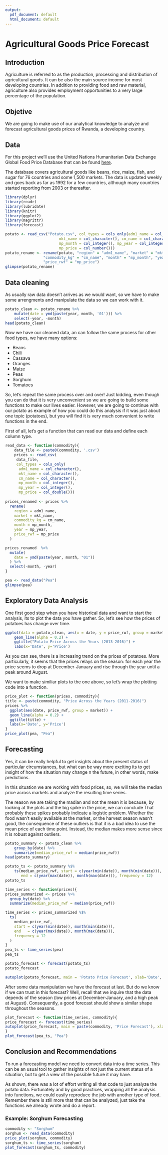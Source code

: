 ---
output:
  pdf_document: default
  html_document: default
---
# Agricultural Goods Price Forecast

## Introduction

Agriculture is referred to as the production, processing and distribution of agricultural goods. 
It can be also the main source income for most developing countries. In addition to providing food and raw material, agriculture also provides employment opportunities to a very large percentage of the population.

## Objetive

We are going to make use of our analytical knowledge to analyze and forecast agricultural goods prices of Rwanda, a developing country.

## Data

For this project we'll use the United Nations Humanitarian Data Exchange Global Food Price Database that can be found [here](https://data.humdata.org/dataset/wfp-food-prices).

The database covers agricultural goods like beans, rice, maize, fish, and sugar for 76 countries and some 1,500 markets. The data is updated weekly and goes back as far as 1992 for a few countries, although many countries started reporting from 2003 or thereafter.

```{r warning=FALSE, message=FALSE, comment=''}
library(dplyr)
library(readr)
library(lubridate)
library(knitr)
library(ggplot2)
library(magrittr)
library(forecast)

potato <- read_csv("Potato.csv", col_types = cols_only(adm1_name = col_character(), 
                        mkt_name = col_character(), cm_name = col_character(), 
                        mp_month = col_integer(), mp_year = col_integer(), 
                        mp_price = col_number()))
potato_rename <- rename(potato, "region" = "adm1_name", "market" = "mkt_name", 
                 "commodity_kg" = "cm_name", "month" = "mp_month", "year" = "mp_year", 
                 "price_rwf" = "mp_price")
glimpse(potato_rename)
```
## Data cleaning

As usually raw data doesn't arrives as we would want, so we have to make some arrengments and manipulate the data so we can work with it.

```{r comment=''}
potato_clean <- potato_rename %>% 
    mutate(date = ymd(paste(year, month, '01'))) %>%
    select(-year, -month)
head(potato_clean)
```

Now we have our cleaned data, an can follow the same process for other food types, we have many options:

 * Beans
 * Chili
 * Cassava 
 * Oranges
 * Maize
 * Peas
 * Sorghum
 * Tomatoes
 
So, let's repeat the same process over and over! 
Just kidding, even though you can do that it is very unconvenient so we are going to build some functions to make our lives easier. However, we are going to continue with our potato as example of how you could do this analysis if it was just about one topic (potatoes), but you will find it is very much convenient to write functions in the end. 

First of all, let's get a function that can read our data and define each column type.

```{r comment=''}
read_data <- function(commodity){
    data_file <- paste0(commodity, '.csv')
    prices <- read_csv(
     data_file,
     col_types = cols_only(
      adm1_name = col_character(),
      mkt_name = col_character(),
      cm_name = col_character(),
      mp_month = col_integer(),
      mp_year = col_integer(),
      mp_price = col_double()))
    
prices_renamed <- prices %>% 
  rename(
    region = adm1_name, 
    market = mkt_name,
    commodity_kg = cm_name,
    month = mp_month,
    year = mp_year,
    price_rwf = mp_price
  )

prices_renamed  %>% 
  mutate(
    date = ymd(paste(year, month, "01"))
  ) %>% 
  select(-month, -year)
}

pea <- read_data("Pea")
glimpse(pea)
```

## Exploratory Data Analysis

One first good step when you have historical data and want to start the analysis, its to plot the data you have gather. So, let's see how the prices of potatoes has change over time.

```{r fig.align='center', fig.height=3, fig.width=5}
ggplot(data = potato_clean, aes(x = date, y = price_rwf, group = market)) +
    geom_line(alpha = 0.2) +
    ggtitle("Potato Price Across the Years (2013-2016)") +
    labs(x='Date', y='Price')
```

As you can see, there is a increasing trend on the prices of potatoes. More particularly, it seems that the prices relays on the season: for each year the price seems to drop at December-January and rise through the year until a peak around August.

We want to make similiar plots to the one above, so let's wrap the plotting code into a function. 

```{r fig.align='center', fig.height=3, fig.width=5}
price_plot <- function(prices, commodity){
title <- paste(commodity, "Price Across the Years (2011-2016)")
prices %>% 
  ggplot(aes(date, price_rwf, group = market)) +
  geom_line(alpha = 0.2) +
  ggtitle(title) +
  labs(x='Date', y='Price')
}
price_plot(pea, "Pea")
```

## Forecasting

Yes, it can be really helpful to get insights about the present status of particular circumstances, but what can be way more exciting its to get insight of how the situation may change n the future, in other words, make predictions.

In this situation we are working with food prices, so, we will take the median price across markets and analyze the resulting time series.

The reason we are taking the madian and not the mean it is because, by looking at the plots and the big spike in the price, we can conclude That probably these spikes probably indicate a logistic problem. Whether the food wasn't easily available at the market, or the harvest season wasn't good, the consequence of these outliers is that it is a bad idea to use the mean price of each time point. Instead, the median makes more sense since it is robust against outliers.

```{r comment=''}
potato_summary <- potato_clean %>% 
    group_by(date) %>% 
    summarize(median_price_rwf = median(price_rwf))
head(potato_summary)
```

```{r comment=''}
potato_ts <- potato_summary %$% 
    ts(median_price_rwf, start = c(year(min(date)), month(min(date))), 
       end = c(year(max(date)), month(max(date))), frequency = 12)
potato_ts
```

```{r comment=''}
time_series <- function(prices){
prices_summarized <- prices %>%
  group_by(date) %>% 
  summarize(median_price_rwf = median(price_rwf))

time_series <- prices_summarized %$% 
  ts(
    median_price_rwf, 
    start = c(year(min(date)), month(min(date))), 
    end   = c(year(max(date)), month(max(date))), 
    frequency = 12
  )
}
pea_ts <- time_series(pea)
pea_ts
```

```{r fig.align='center', fig.height=3, fig.width=5}
potato_forecast <- forecast(potato_ts)
potato_forecast

autoplot(potato_forecast, main = 'Potato Price Forecast', xlab='Date', ylab='Median Price')
```

After some data manipulation we have the forecast at last. But do we know if we can trust in this forecast? Well, recall that we inquire that the data depends of the season (low prices at December-January, and a high peak at August). Consequently, a good forecast should show a similar shape throughout the seasons.

```{r fig.align='center', fig.height=3, fig.width=5}
plot_forecast <- function(time_series, commodity){
price_forecast <- forecast(time_series)
autoplot(price_forecast, main = paste(commodity, 'Price Forecast'), xlab='Date', ylab='Median Price')
}
plot_forecast(pea_ts, "Pea")
```

## Conclusion and Recommendations

To run a forecasting model we need to convert data into a time series. This can be an usual tool to gather insights of not just the current status of a situation, but to get a view of the possible future it may have.

As shown, there was a lot of effort writing all that code to just analyze the potato data. Fortunately and by good practices, wrapping all the analysis into functions, we could easily reproduce the job with another type of food. Remember there is still more that that can be analyzed, just take the functions we already wrote and do a report.

### Example: Sorghum Forecasting

```{r fig.align='center', fig.height=3, fig.width=5}
commodity <- "Sorghum"
sorghum <- read_data(commodity)
price_plot(sorghum, commodity)
sorghum_ts <- time_series(sorghum)
plot_forecast(sorghum_ts, commodity)
```
